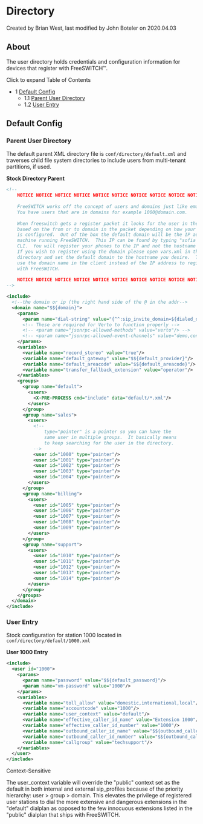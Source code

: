 
# Directory 

 Created by  Brian West, last modified by  John Boteler on 2020.04.03

  
## About

The user directory holds credentials and configuration information for devices that register with FreeSWITCH™.

  
Click to expand Table of Contents

* 1 [Default Config](#default-config)  
   * 1.1 [Parent User Directory](#parent-user-directory)  
   * 1.2 [User Entry](#user-entry)

  
## Default Config

### Parent User Directory

The default parent XML directory file is `conf/directory/default.xml` and traverses child file system directories to include users from multi-tenant partitions, if used.

**Stock Directory Parent**

```xml
<!--
    NOTICE NOTICE NOTICE NOTICE NOTICE NOTICE NOTICE NOTICE NOTICE NOTICE 
    
    FreeSWITCH works off the concept of users and domains just like email.
    You have users that are in domains for example 1000@domain.com.
    
    When freeswitch gets a register packet it looks for the user in the directory
    based on the from or to domain in the packet depending on how your sofia profile
    is configured.  Out of the box the default domain will be the IP address of the
    machine running FreeSWITCH.  This IP can be found by typing "sofia status" at the
    CLI.  You will register your phones to the IP and not the hostname by default.
    If you wish to register using the domain please open vars.xml in the root conf
    directory and set the default domain to the hostname you desire.  Then you would
    use the domain name in the client instead of the IP address to register 
    with FreeSWITCH.
    
    NOTICE NOTICE NOTICE NOTICE NOTICE NOTICE NOTICE NOTICE NOTICE NOTICE 
-->

<include>
  <!--the domain or ip (the right hand side of the @ in the addr-->
  <domain name="$${domain}">
    <params>
      <param name="dial-string" value="{^^:sip_invite_domain=${dialed_domain}:presence_id=${dialed_user}@${dialed_domain}}${sofia_contact(*/${dialed_user}@${dialed_domain})}"/>
      <!-- These are required for Verto to function properly -->
      <!-- <param name="jsonrpc-allowed-methods" value="verto"/> -->
      <!-- <param name="jsonrpc-allowed-event-channels" value="demo,conference,presence"/> -->
    </params>
    <variables>
      <variable name="record_stereo" value="true"/>
      <variable name="default_gateway" value="$${default_provider}"/>
      <variable name="default_areacode" value="$${default_areacode}"/>
      <variable name="transfer_fallback_extension" value="operator"/>
    </variables>
    <groups>
      <group name="default">
        <users>
          <X-PRE-PROCESS cmd="include" data="default/*.xml"/>
        </users>
      </group>
      <group name="sales">
        <users>
          <!--
              type="pointer" is a pointer so you can have the 
              same user in multiple groups.  It basically means
              to keep searching for the user in the directory.
          -->
          <user id="1000" type="pointer"/>
          <user id="1001" type="pointer"/>
          <user id="1002" type="pointer"/>
          <user id="1003" type="pointer"/>
          <user id="1004" type="pointer"/>
        </users>
      </group>
      <group name="billing">
        <users>
          <user id="1005" type="pointer"/>
          <user id="1006" type="pointer"/>
          <user id="1007" type="pointer"/>
          <user id="1008" type="pointer"/>
          <user id="1009" type="pointer"/>
        </users>
      </group>
      <group name="support">
        <users>
          <user id="1010" type="pointer"/>
          <user id="1011" type="pointer"/>
          <user id="1012" type="pointer"/>
          <user id="1013" type="pointer"/>
          <user id="1014" type="pointer"/>
        </users>
      </group>
    </groups>
  </domain>
</include>
```

### User Entry

Stock configuration for station 1000 located in `conf/directory/default/1000.xml`

**User 1000 Entry**

```xml
<include>
  <user id="1000">
    <params>
      <param name="password" value="$${default_password}"/>
      <param name="vm-password" value="1000"/>
    </params>
    <variables>
      <variable name="toll_allow" value="domestic,international,local"/>
      <variable name="accountcode" value="1000"/>
      <variable name="user_context" value="default"/>
      <variable name="effective_caller_id_name" value="Extension 1000"/>
      <variable name="effective_caller_id_number" value="1000"/>
      <variable name="outbound_caller_id_name" value="$${outbound_caller_name}"/>
      <variable name="outbound_caller_id_number" value="$${outbound_caller_id}"/>
      <variable name="callgroup" value="techsupport"/>
    </variables>
  </user>
</include>
```

Context-Sensitive

The user\_context variable will override the "public" context set as the default in both internal and external sip\_profiles because of the priority hierarchy: user > group > domain. This elevates the privilege of registered user stations to dial the more extensive and dangerous extensions in the "default" dialplan as opposed to the few innocuous extensions listed in the "public" dialplan that ships with FreeSWITCH.


